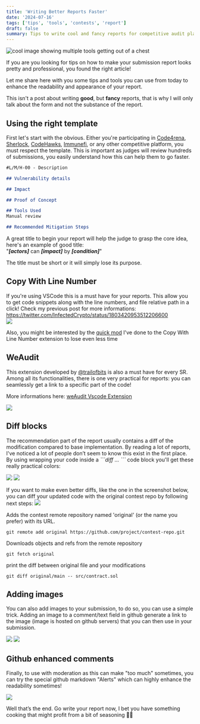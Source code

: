 ```yaml
---
title: 'Writing Better Reports Faster'
date: '2024-07-16'
tags: ['tips', 'tools', 'contests', 'report']
draft: false
summary: Tips to write cool and fancy reports for competitive audit platforms
---
```


![cool image showing multiple tools getting out of a chest](/static/images/blog/foundry-tips/chest.png)

If you are you looking for tips on how to make your submission report looks pretty and professional, you found the right article!

Let me share here with you some tips and tools you can use from today to enhance the readability and appearance of your report.

This isn't a post about writing **good**, but **fancy** reports, that is why I will only talk about the form and not the substance of the report.

## Using the right template

First let's start with the obvious. Either you're participating in [Code4rena](https://code4rena.com/audits), [Sherlock](https://www.sherlock.xyz/), [CodeHawks](https://codehawks.cyfrin.io/contests), [Immunefi](https://immunefi.com/), 
or any other competitive platform, you must respect the template.
This is important as judges will review hundreds of submissions, you easily understand how this can help them to go faster.

```markdown
#L/M/H-00 - Description

## Vulnerability details

## Impact

## Proof of Concept

## Tools Used
Manual review

## Recommended Mitigation Steps

```

A great title to begin your report will help the judge to grasp the core idea, here's an example of good title:  
"_**[actors]**_ can _**[impact]**_ by _**[condition]**_"  

The title must be short or it will simply lose its purpose.


## Copy With Line Number

If you're using VSCode this is a must have for your reports. This allow you to get code snippets along with the line numbers, and file relative path in a click!
Check my previous post for more informations: https://twitter.com/InfectedCrypto/status/1803420953512206600  
![](/static/images/blog/foundry-tips/2.png)

Also, you might be interested by the [quick mod](https://gist.github.com/InfectedIsm/27ab29937181919b89589c62c0113db8) I've done to the Copy With Line Number extension to lose even less time

## WeAudit
This extension developed by [@trailofbits](https://twitter.com/trailofbits) is also a must have for every SR. Among all its functionalities, there is one very practical for reports: you can seamlessly get a link to a specific part of the code!

More informations here: [weAudit Vscode Extension](https://marketplace.visualstudio.com/items?itemName=trailofbits.weaudit)

![](/static/images/blog/foundry-tips/4.png)


## Diff blocks
The recommendation part of the report usually contains a diff of the modification compared to base implementation.
By reading a lot of reports, I've noticed a lot of people don’t seem to know this exist in the first place.
By using wrapping your code inside a *\```diff ... ```* code block you'll get these really practical colors:

![](/static/images/blog/foundry-tips/5.png)
![](/static/images/blog/foundry-tips/6.png)

If you want to make even better diffs, like the one in the screenshot below, you can diff your updated code with the original contest repo by following next steps:
![](/static/images/blog/foundry-tips/7.png)

Adds the contest remote repository named 'original' (or the name you prefer) with its URL.

```
git remote add original https://github.com/project/contest-repo.git
```

Downloads objects and refs from the remote repository

```
git fetch original
```

print the diff between original file and your modifications
```
git diff original/main -- src/contract.sol
```
## Adding images

You can also add images to your submission, to do so, you can use a simple trick.
Adding an image to a comment/text field in github generate a link to the image (image is hosted on github servers) that you can then use in your submission.

![](/static/images/blog/foundry-tips/9.png)
![](/static/images/blog/foundry-tips/10.png)

## Github enhanced comments

Finally, to use with moderation as this can make "too much" sometimes, you can try the special github markdown "Alerts" which can highly enhance the readability sometimes!

![](/static/images/blog/foundry-tips/11.png)


Well that’s the end. Go write your report now, I bet you have something cooking that might profit from a bit of seasoning 🍜🧂


